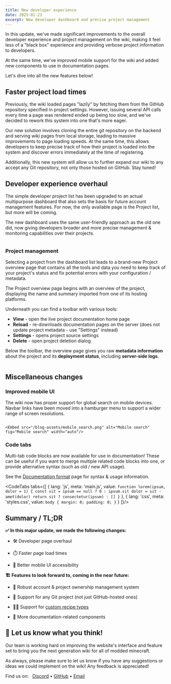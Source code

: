 ```yaml
---
title: New developer experience
date: 2025-01-23
excerpt: New developer dashboard and precise project management
---
```


In this update, we've made significant improvements to the overall developer experience and project management on the
wiki, making it feel less of a "black box" experience and providing verbose project information to developers.

At the same time, we've improved mobile support for the wiki and added new components to use in documentation pages.

Let's dive into all the new features below!

## Faster project load times

Previously, the wiki loaded pages "lazily" by fetching them from the GitHub repository specified in project settings.
However, issuing several API calls every time a page was rendered ended up being too slow, and we've decided to
rework this system into one that's more eager.

Our new solution involves cloning the entire git repository on the backend and serving wiki pages from local storage,
leading to massive improvements to page loading speeds. At the same time, this allows developers to keep precise track
of how their project is loaded into the system and discover errors immediately at the time of registering.

Additionally, this new system will allow us to further expand our wiki to any accept any Git repository, not only those
hosted on GitHub. Stay tuned!

## Developer experience overhaul

The simple developer project list has been upgraded to an actual multipurpose dashboard that also sets the basis for
future account management features. For now, the only available page is the Project list, but more will be coming.

The new dashboard uses the same user-friendly approach as the old one did, now giving developers broader and more
precise management & monitoring capabilities over their projects.

<Embed src="/blog-assets/project_list.png" alt="Developer dashboard" fig="New developer dashboard"/>

### Project management

Selecting a project from the dashboard list leads to a brand-new Project overview page that contains all the tools
and data you need to keep track of your project's status and fix potential errors with your configuration / metadata.

The Project overview page begins with an overview of the project, displaying the name and summary imported from one of
its hosting platforms.

Underneath you can find a toolbar with various tools:
- **View** - open the live project documentation home page
- **Reload** - re-downloads documentation pages on the server
(does not update project metadata - use "Settings" instead)
- **Settings** - opens project source settings
- **Delete** - open project deletion dialog

Below the toolbar, the overview page gives you raw **metadata information** about the project and its **deployment status**,
including **server-side logs**.

<Embed src="/blog-assets/project_overview.png" alt="Project overview" fig="Project overview"/>

## Miscellaneous changes

### Improved mobile UI

The wiki now has proper support for global search on mobile devices. Navbar links have been moved into a hamburger menu
to support a wider range of screen resolutions.

<div className="flex flex-row flex-wrap justify-evenly w-full">
    <Embed src="/blog-assets/mobile_nav.png" alt="Mobile navigation" fig="Mobile navigation dropdown" width="auto"/>

    <Embed src="/blog-assets/mobile_search.png" alt="Mobile search" fig="Mobile search" width="auto"/>
</div>

### Code tabs

Multi-tab code blocks are now available for use in documentation! These can be useful if you want to merge multiple
related code blocks into one, or provide alternative syntax (such as old / new API usage).

See the [Documentation format](/en/about/format#code-tabs) page for syntax & usage information.

<CodeTabs tabs={[
    {
        lang: 'js',
        meta: 'main.js',
        value: `function lorem(ipsum, dolor = 1) {
  const sit = ipsum == null ? 0 : ipsum.sit
  dolor = sit - amet(dolor)
  return sit ? consectetur(ipsum) : []
}`
    },
    {
        lang: 'css',
        meta: 'styles.css',
        value: `body {
  margin: 0;
  padding: 0;
}`
    }
]}/>

## Summary / TL;DR

**✅ In this major update, we made the following changes:**

- 🛠️ Developer page overhaul

- ⏱️ Faster page load times

- 📱 Better mobile UI accessibility

**🏗️ Features to look forward to, coming in the near future:**

- 💼 Robust account & project ownership management system

- 🌲 Support for any Git project (not just GitHub-hosted ones)

- 🧑‍🍳 Support for [custom recipe types](https://github.com/Sinytra/Wiki/issues/51)

- 🎨 More documentation-related components

## 🤝 Let us know what you think!

Our team is working hard on improving the website's interface and feature set to bring you the next generation
wiki for all of modded minecraft.

As always, please make sure to let us know if you have any suggestions or ideas we could implement on the wiki!
Any feedback is appreciated!

Find us on: &nbsp; [Discord](https://discord.sinytra.org) • [GitHub](https://github.com/Sinytra/Wiki) • [Email](mailto:contact@moddedmc.org)
